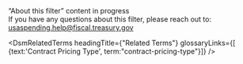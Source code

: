 
<div className="collapsible-sidebar--dsm-wrapper--text-header">“About this filter” content in progress</div>
<div className="collapsible-sidebar--dsm-wrapper--text-section"> 
    If you have any questions about this filter, please reach out to:
    <a href="mailto:usaspending.help@fiscal.treasury.gov?subject=About%20this%20Filter">
        usaspending.help@fiscal.treasury.gov
    </a>
</div>

<DsmRelatedTerms headingTitle={"Related Terms"} glossaryLinks={[
                                                    {text:'Contract Pricing Type', term:"contract-pricing-type"}]} />